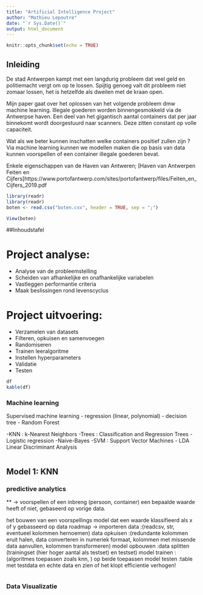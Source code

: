 ```yaml
---
title: "Artificial Intelligence Project"
author: "Mathieu Lepoutre"
date: "`r Sys.Date()`"
output: html_document
---
```


```r
knitr::opts_chunk$set(echo = TRUE)
```

## Inleiding

De stad Antwerpen kampt met een langdurig probleem dat veel geld en politiemacht vergt om op te lossen. Spijtig genoeg valt dit probleem niet zomaar lossen, het is hetzelfde als dweilen met de kraan open.


Mijn paper gaat over het oplossen van het volgende probleem dmw machine learning. 
Illegale goederen worden binnengesmokkeld via de Antwerpse haven. Een deel van het gigantisch aantal containers dat per jaar binnekomt wordt doorgestuurd naar scanners. Deze zitten constant op volle capaciteit.

Wat als we beter kunnen inschatten welke containers positief zullen zijn ?
Via machine learning kunnen we modellen maken die op basis van  data kunnen voorspellen of een container illegale goederen bevat.

Enkele eigenschappen van de Haven van Antweren;
[Haven van Antwerpen Feiten en Cijfers]https://www.portofantwerp.com/sites/portofantwerp/files/Feiten_en_Cijfers_2019.pdf


```r
library(readr)
library(readr)
boten <- read.csv("boten.csv", header = TRUE, sep = ";")

View(boten)

```

##Inhoudstafel

# Project analyse:

- Analyse van de probleemstelling
- Scheiden van afhankelijke en onafhankelijke variabelen
- Vastleggen performantie criteria
- Maak beslissingen rond levenscyclus


# Project uitvoering:

- Verzamelen van datasets
- Filteren, opkuisen en samenvoegen
- Randomiseren
- Trainen leeralgoritme
- Instellen hyperparameters
- Validatie
- Testen

```r
df
kable(df)
```

### Machine learning
 
Supervised machine learning
  - regression (linear, polynomial)
  - decision tree
  - Random Forest
  
  
  -KNN : k-Nearest Neighbors
  -Trees :  Classification and Regression Trees
  -Logistic regression
  -Naive-Bayes
  -SVM : Support Vector Machines 
  - LDA Linear Discriminant Analysis
  

  
  
  
```r

```
  
## Model 1: KNN 
### predictive analytics

** -> voorspellen of een inbreng (persoon, container) een bepaalde waarde heeft of niet, gebaseerd op vorige data.

het bouwen van een voorspellings model dat een waarde klassifieerd als x of y gebasseerd op data
roadmap -> importeren data :(readcsv, str, eventueel kolommen hernoemen)
            data opkuisen :(redundante kolommen eruit halen, data converteren in numeriek formaat, kolommen met missende data aanvullen, kolommen transformeren)
            model opbouwen :data splitten (trainingset (hier hoger aantal als testset) en testset)
            model trainen :(algoritmes toepassen zoals knn, ) op beide toepassen
            model testen :table met testdata en echte data en zien of het klopt
            efficientie verhogen!
            
```r

```

### Data Visualizatie

```r

```


